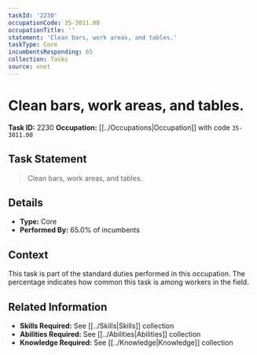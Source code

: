 ```yaml
---
taskId: '2230'
occupationCode: 35-3011.00
occupationTitle: ''
statement: 'Clean bars, work areas, and tables.'
taskType: Core
incumbentsResponding: 65
collection: Tasks
source: onet
---
```

# Clean bars, work areas, and tables.

**Task ID:** 2230
**Occupation:** [[../Occupations|Occupation]] with code `35-3011.00`

## Task Statement

> Clean bars, work areas, and tables.

## Details

- **Type:** Core
- **Performed By:** 65.0% of incumbents

## Context

This task is part of the standard duties performed in this occupation. The percentage indicates how common this task is among workers in the field.

## Related Information

- **Skills Required:** See [[../Skills|Skills]] collection
- **Abilities Required:** See [[../Abilities|Abilities]] collection
- **Knowledge Required:** See [[../Knowledge|Knowledge]] collection
